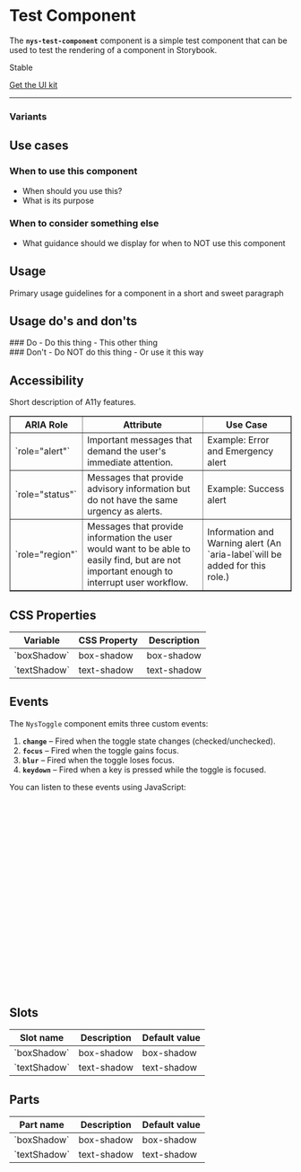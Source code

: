 
<Meta of={NysTestComponentStories} title="Components/TestComponent/Documentation" />

# Test **Component**

The **`nys-test-component`** component is a simple test component that can be used to test the rendering of a component in Storybook.

<p class="pill stable">Stable</p>

<p class="pill uikit"><a href="https://figma.com/design/0ogYpymUPQQfhELthntNbt/%F0%9F%92%A0-NYS-%2F-Excelsior-Components-(Alpha)?node-id=866-814&p=f&t=PhD11qJBYz9lSrEN-0">Get the UI kit</a></p>

***

<Canvas of={NysTestComponentStories.Default} />

<Controls />

### Variants

<Canvas of={NysTestComponentStories.CustomName} />

## Use cases

### When to use this component
  - When should you use this?
  - What is its purpose

### When to consider something else
  - What guidance should we display for when to NOT use this component

## Usage 

Primary usage guidelines for a component in a short and sweet paragraph

## Usage do's and don'ts

<div class="usagedos do">
### Do
- Do this thing
- This other thing
</div>

<div class="usagedos dont">
### Don't
  - Do NOT do this thing
  - Or use it this way
</div>

## Accessibility

Short description of A11y features. 

<table border="1">
  <thead>
    <tr>
      <th><strong>ARIA Role</strong></th>
      <th><strong>Attribute</strong></th>
      <th><strong>Use Case</strong></th>
    </tr>
  </thead>
  <tbody>
    <tr>
      <td>`role="alert"`</td>
      <td>Important messages that demand the user's immediate attention.</td>
      <td>Example: Error and Emergency alert</td>
    </tr>
    <tr>
      <td>`role="status"`</td>
      <td>Messages that provide advisory information but do not have the same urgency as alerts.</td>
      <td>Example: Success alert</td>
    </tr>
    <tr>
      <td>`role="region"`</td>
      <td>Messages that provide information the user would want to be able to easily find, but are not important enough to interrupt user workflow.</td>
      <td>Information and Warning alert (An `aria-label`will be added for this role.)</td>
    </tr>
  </tbody>
</table>

## CSS Properties
<table>
    <thead>
    <tr>
        <th>Variable</th>
        <th>CSS Property</th>
        <th>Description</th>
    </tr>
    </thead>
    <tbody>
    <tr>
        <td>`boxShadow`</td>
        <td>box-shadow</td>
        <td>box-shadow</td>
    </tr>
    <tr>
        <td>`textShadow`</td>
        <td>text-shadow</td>
        <td>text-shadow</td>
    </tr>
    </tbody>
</table>

## Events
The `NysToggle` component emits three custom events:

1. **`change`** – Fired when the toggle state changes (checked/unchecked).
2. **`focus`** – Fired when the toggle gains focus.
3. **`blur`** – Fired when the toggle loses focus.
4. **`keydown`** – Fired when a key is pressed while the toggle is focused.

You can listen to these events using JavaScript:

```js

  // Select the toggle component
  const toggle = document.querySelector('nys-toggle');

  // Listen for the 'change' event
  toggle.addEventListener('change', (event) => {
    console.log('Checkbox changed:', event.target.checked);
  });

  // Listen for the 'focus' event
  toggle.addEventListener('focus', () => {
    console.log('Checkbox is focused');
  });

  // Listen for the 'blur' event
  toggle.addEventListener('blur', () => {
    console.log('Checkbox lost focus');
  });

  // Listen for the 'keydown' event
  toggle.addEventListener('keydown', (event) => {
    console.log('Key pressed:', event.key);
  });
```

## Slots
<table>
    <thead>
    <tr>
        <th>Slot name</th>
        <th>Description</th>
        <th>Default value</th>
    </tr>
    </thead>
    <tbody>
    <tr>
        <td>`boxShadow`</td>
        <td>box-shadow</td>
        <td>box-shadow</td>
    </tr>
    <tr>
        <td>`textShadow`</td>
        <td>text-shadow</td>
        <td>text-shadow</td>
    </tr>
    </tbody>
</table>

## Parts
<table>
    <thead>
    <tr>
        <th>Part name</th>
        <th>Description</th>
        <th>Default value</th>
    </tr>
    </thead>
    <tbody>
    <tr>
        <td>`boxShadow`</td>
        <td>box-shadow</td>
        <td>box-shadow</td>
    </tr>
    <tr>
        <td>`textShadow`</td>
        <td>text-shadow</td>
        <td>text-shadow</td>
    </tr>
    </tbody>
</table>
